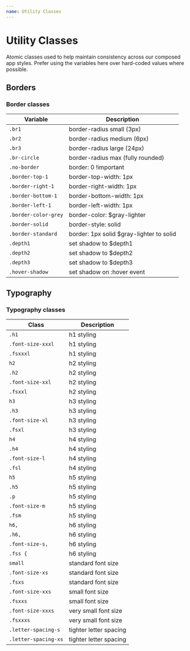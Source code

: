 ```yaml
---
name: Utility Classes
---
```


# Utility Classes

Atomic classes used to help maintain consistency across our composed app styles. Prefer using the variables here over hard-coded values where possible.

## Borders

### Border classes

| Variable             | Description                               |
| -------------------- | ----------------------------------------- |
| `.br1`               | border-radius small (3px)                 |
| `.br2`               | border-radius medium (6px)                |
| `.br3`               | border-radius large (24px)                |
| `.br-circle`         | border-radius max (fully rounded)         |
| `.no-border`         | border: 0 !important                      |
| `.border-top-1`      | border-top-width: 1px                     |
| `.border-right-1`    | border-right-width: 1px                   |
| `.border-bottom-1`   | border-bottom-width: 1px                  |
| `.border-left-1`     | border-left-width: 1px                    |
| `.border-color-grey` | border-color: \$gray-lighter              |
| `.border-solid`      | border-style: solid                       |
| `.border-standard`   | border: 1px solid \$gray-lighter to solid |
| `.depth1`            | set shadow to \$depth1                    |
| `.depth2`            | set shadow to \$depth2                    |
| `.depth3`            | set shadow to \$depth3                    |
| `.hover-shadow`      | set shadow on :hover event                |

## Typography

### Typography classes

| Class                | Description            |
| -------------------- | ---------------------- |
| `.h1`                | h1 styling             |
| `.font-size-xxxl`    | h1 styling             |
| `.fsxxxl`            | h1 styling             |
| `h2`                 | h2 styling             |
| `.h2`                | h2 styling             |
| `.font-size-xxl`     | h2 styling             |
| `.fsxxl`             | h2 styling             |
| `h3`                 | h3 styling             |
| `.h3`                | h3 styling             |
| `.font-size-xl`      | h3 styling             |
| `.fsxl`              | h3 styling             |
| `h4`                 | h4 styling             |
| `.h4`                | h4 styling             |
| `.font-size-l`       | h4 styling             |
| `.fsl`               | h4 styling             |
| `h5`                 | h5 styling             |
| `.h5`                | h5 styling             |
| `.p`                 | h5 styling             |
| `.font-size-m`       | h5 styling             |
| `.fsm`               | h5 styling             |
| `h6,`                | h6 styling             |
| `.h6,`               | h6 styling             |
| `.font-size-s,`      | h6 styling             |
| `.fss {`             | h6 styling             |
| `small`              | standard font size     |
| `.font-size-xs`      | standard font size     |
| `.fsxs`              | standard font size     |
| `.font-size-xxs`     | small font size        |
| `.fsxxs`             | small font size        |
| `.font-size-xxxs`    | very small font size   |
| `.fsxxxs`            | very small font size   |
| `.letter-spacing-s`  | tighter letter spacing |
| `.letter-spacing-xs` | tighter letter spacing |
